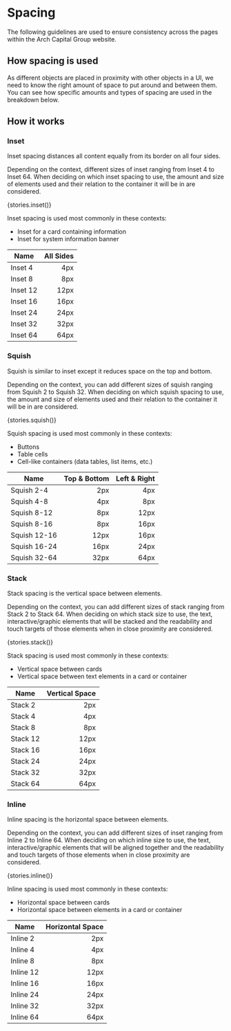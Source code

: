 
<Meta title="Primitives / Spacing" />

# Spacing

The following guidelines are used to ensure consistency across the pages within the Arch Capital Group website.

## How spacing is used

As different objects are placed in proximity with other objects in a UI, we need to know the right amount of space to put around and between them. You can see how specific amounts and types of spacing are used in the breakdown below.

## How it works

### Inset

Inset spacing distances all content equally from its border on all four sides.

Depending on the context, different sizes of inset ranging from Inset 4 to Inset 64. When deciding on which inset spacing to use, the amount and size of elements used and their relation to the container it will be in are considered.

<Story name="Inset">
  {stories.inset()}
</Story>

Inset spacing is used most commonly in these contexts:

- Inset for a card containing information
- Inset for system information banner

| Name     | All Sides |
| -------- | --------: |
| Inset 4  |       4px |
| Inset 8  |       8px |
| Inset 12 |      12px |
| Inset 16 |      16px |
| Inset 24 |      24px |
| Inset 32 |      32px |
| Inset 64 |      64px |


### Squish

Squish is similar to inset except it reduces space on the top and bottom.

Depending on the context, you can add different sizes of squish ranging from Squish 2 to Squish 32. When deciding on which squish spacing to use, the amount and size of elements used and their relation to the container it will be in are considered.

<Story name="Squish">
  {stories.squish()}
</Story>

Squish spacing is used most commonly in these contexts:

- Buttons
- Table cells
- Cell-like containers (data tables, list items, etc.)

| Name         | Top & Bottom | Left & Right |
| ------------ | -----------: | -----------: |
| Squish 2-4   |          2px |          4px |
| Squish 4-8   |          4px |          8px |
| Squish 8-12  |          8px |         12px |
| Squish 8-16  |          8px |         16px |
| Squish 12-16 |         12px |         16px |
| Squish 16-24 |         16px |         24px |
| Squish 32-64 |         32px |         64px |


### Stack

Stack spacing is the vertical space between elements.

Depending on the context, you can add different sizes of stack ranging from Stack 2 to Stack 64. When deciding on which stack size to use, the text, interactive/graphic elements that will be stacked and the readability and touch targets of those elements when in close proximity are considered.

<Story name="Stack">
  {stories.stack()}
</Story>

Stack spacing is used most commonly in these contexts:

- Vertical space between cards
- Vertical space between text elements in a card or container

| Name     | Vertical Space |
| -------- | -------------: |
| Stack 2  |            2px |
| Stack 4  |            4px |
| Stack 8  |            8px |
| Stack 12 |           12px |
| Stack 16 |           16px |
| Stack 24 |           24px |
| Stack 32 |           32px |
| Stack 64 |           64px |

### Inline

Inline spacing is the horizontal space between elements.

Depending on the context, you can add different sizes of inset ranging from Inline 2 to Inline 64. When deciding on which inline size to use, the text, interactive/graphic elements that will be aligned together and the readability and touch targets of those elements when in close proximity are considered.

<Story name="Inline">
  {stories.inline()}
</Story>

Inline spacing is used most commonly in these contexts:

- Horizontal space between cards
- Horizontal space between elements in a card or container

| Name      | Horizontal Space |
| --------- | ---------------: |
| Inline 2  |              2px |
| Inline 4  |              4px |
| Inline 8  |              8px |
| Inline 12 |             12px |
| Inline 16 |             16px |
| Inline 24 |             24px |
| Inline 32 |             32px |
| Inline 64 |             64px |
